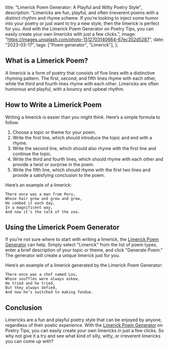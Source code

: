   title: "Limerick Poem Generator: A Playful and Witty Poetry Style",
  description:
    "Limericks are fun, playful, and often irreverent poems with a distinct rhythm and rhyme scheme. If you’re looking to inject some humor into your poetry or just want to try a new style, then the limerick is perfect for you. And with the Limerick Poem Generator on Poetry Tips, you can easily create your own limericks with just a few clicks.",
  image: "https://images.unsplash.com/photo-1512703140664-67ec352d5287",
  date: "2023-03-17",
  tags: ["Poem generator", "Limerick"],
};

## What is a Limerick Poem?

A limerick is a form of poetry that consists of five lines with a distinctive rhyming pattern. The first, second, and fifth lines rhyme with each other, while the third and fourth lines rhyme with each other. Limericks are often humorous and playful, with a bouncy and upbeat rhythm.

## How to Write a Limerick Poem

Writing a limerick is easier than you might think. Here’s a simple formula to follow:

1. Choose a topic or theme for your poem.
2. Write the first line, which should introduce the topic and end with a rhyme.
3. Write the second line, which should also rhyme with the first line and continue the topic.
4. Write the third and fourth lines, which should rhyme with each other and provide a twist or surprise in the poem.
5. Write the fifth line, which should rhyme with the first two lines and provide a satisfying conclusion to the poem.

Here’s an example of a limerick:

```
There once was a man from Peru,
Whose hair grew and grew and grew,
He combed it each day,
In a magnificent way,
And now it’s the talk of the zoo.
```

## Using the Limerick Poem Generator

If you’re not sure where to start with writing a limerick, the [Limerick Poem Generator](/poem/limerick) can help. Simply select "Limerick" from the list of poem types, enter a brief description of your topic or theme, and click "Generate Poem." The generator will create a unique limerick just for you.

Here’s an example of a limerick generated by the Limerick Poem Generator:

```
There once was a chef named Lou,
Whose soufflés were always askew,
He tried and he tried,
But they always defied,
And now he’s switched to making fondue.
```

<CallToAction type="Limerick" />

## Conclusion

Limericks are a fun and playful poetry style that can be enjoyed by anyone, regardless of their poetic experience. With the [Limerick Poem Generator](/poem/limerick) on Poetry Tips, you can easily create your own limericks in just a few clicks. So why not give it a try and see what kind of silly, witty, or irreverent limericks you can come up with?
